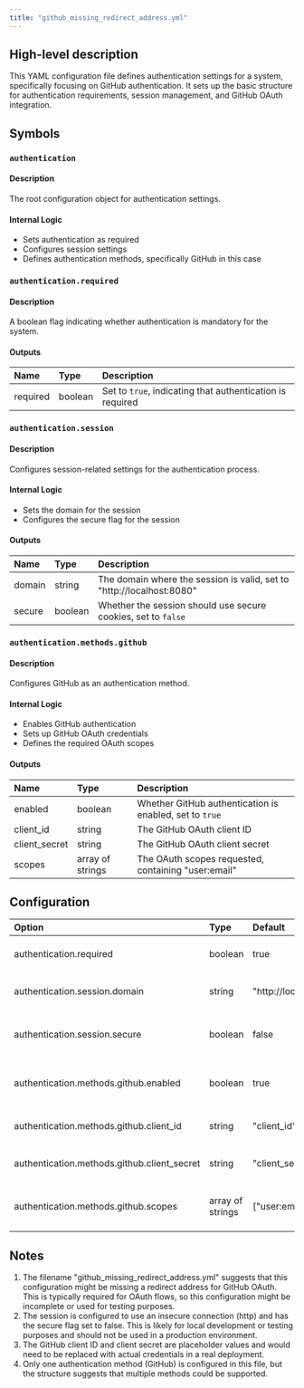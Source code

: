 ```yaml
---
title: "github_missing_redirect_address.yml"
---
```


## High-level description
This YAML configuration file defines authentication settings for a system, specifically focusing on GitHub authentication. It sets up the basic structure for authentication requirements, session management, and GitHub OAuth integration.

## Symbols

### `authentication`
#### Description
The root configuration object for authentication settings.

#### Internal Logic
- Sets authentication as required
- Configures session settings
- Defines authentication methods, specifically GitHub in this case

### `authentication.required`
#### Description
A boolean flag indicating whether authentication is mandatory for the system.

#### Outputs
| Name | Type | Description |
|:-----|:-----|:------------|
| required | boolean | Set to `true`, indicating that authentication is required |

### `authentication.session`
#### Description
Configures session-related settings for the authentication process.

#### Internal Logic
- Sets the domain for the session
- Configures the secure flag for the session

#### Outputs
| Name | Type | Description |
|:-----|:-----|:------------|
| domain | string | The domain where the session is valid, set to "http://localhost:8080" |
| secure | boolean | Whether the session should use secure cookies, set to `false` |

### `authentication.methods.github`
#### Description
Configures GitHub as an authentication method.

#### Internal Logic
- Enables GitHub authentication
- Sets up GitHub OAuth credentials
- Defines the required OAuth scopes

#### Outputs
| Name | Type | Description |
|:-----|:-----|:------------|
| enabled | boolean | Whether GitHub authentication is enabled, set to `true` |
| client_id | string | The GitHub OAuth client ID |
| client_secret | string | The GitHub OAuth client secret |
| scopes | array of strings | The OAuth scopes requested, containing "user:email" |

## Configuration
| Option | Type | Default | Description |
|:-------|:-----|:--------|:------------|
| authentication.required | boolean | true | Whether authentication is required |
| authentication.session.domain | string | "http://localhost:8080" | The domain for the session |
| authentication.session.secure | boolean | false | Whether to use secure cookies for the session |
| authentication.methods.github.enabled | boolean | true | Whether GitHub authentication is enabled |
| authentication.methods.github.client_id | string | "client_id" | The GitHub OAuth client ID |
| authentication.methods.github.client_secret | string | "client_secret" | The GitHub OAuth client secret |
| authentication.methods.github.scopes | array of strings | ["user:email"] | The OAuth scopes requested from GitHub |

## Notes
1. The filename "github_missing_redirect_address.yml" suggests that this configuration might be missing a redirect address for GitHub OAuth. This is typically required for OAuth flows, so this configuration might be incomplete or used for testing purposes.
2. The session is configured to use an insecure connection (http) and has the secure flag set to false. This is likely for local development or testing purposes and should not be used in a production environment.
3. The GitHub client ID and client secret are placeholder values and would need to be replaced with actual credentials in a real deployment.
4. Only one authentication method (GitHub) is configured in this file, but the structure suggests that multiple methods could be supported.